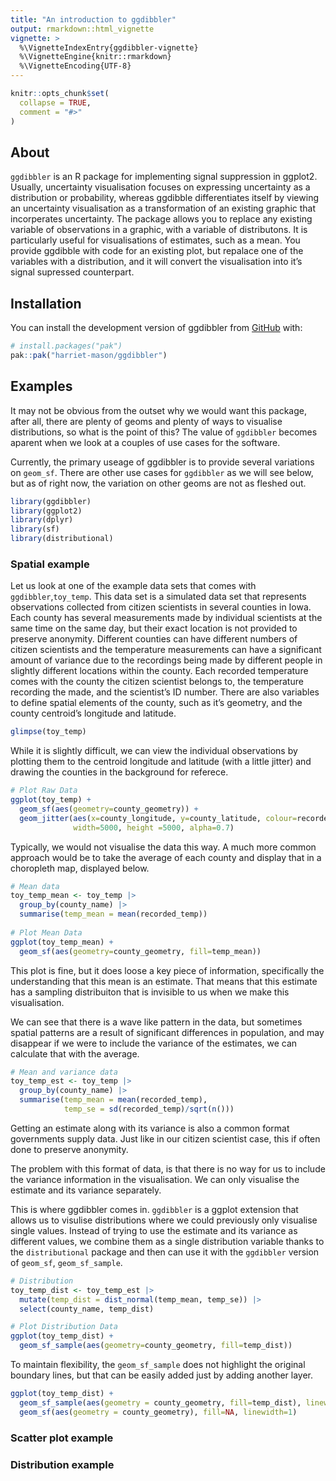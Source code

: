 ```yaml
---
title: "An introduction to ggdibbler"
output: rmarkdown::html_vignette
vignette: >
  %\VignetteIndexEntry{ggdibbler-vignette}
  %\VignetteEngine{knitr::rmarkdown}
  %\VignetteEncoding{UTF-8}
---
```


```r
knitr::opts_chunk$set(
  collapse = TRUE,
  comment = "#>"
)
```

## About
`ggdibbler` is an R package for implementing signal suppression in ggplot2. Usually, uncertainty visualisation focuses on expressing uncertainty as a distribution or probability, whereas ggdibble differentiates itself by viewing an uncertainty visualisation as a transformation of an existing graphic that incorperates uncertainty. The package allows you to replace any existing variable of observations in a graphic, with a variable of distributons. It is particularly useful for visualisations of estimates, such as a mean. You provide ggdibble with code for an existing plot, but repalace one of the variables with a distribution, and it will convert the visualisation into it's signal supressed counterpart.

## Installation

You can install the development version of ggdibbler from [GitHub](https://github.com/) with:

``` r
# install.packages("pak")
pak::pak("harriet-mason/ggdibbler")
```

## Examples
It may not be obvious from the outset why we would want this package, after all, there are plenty of geoms and plenty of ways to visualise distributions, so what is the point of this? The value of `ggdibbler` becomes aparent when we look at a couples of use cases for the software.

Currently, the primary useage of ggdibbler is to provide several variations on `geom_sf`. There are other use cases for `ggdibbler` as we will see below, but as of right now, the variation on other geoms are not as fleshed out.

```r
library(ggdibbler)
library(ggplot2)
library(dplyr)
library(sf)
library(distributional)
```

### Spatial example
Let us look at one of the example data sets that comes with `ggdibbler`,`toy_temp`.  This data set is a simulated data set that represents observations collected from citizen scientists in several counties in Iowa. Each county has several measurements made by individual scientists at the same time on the same day, but their exact location is not provided to preserve anonymity. Different counties can have different numbers of citizen scientists and the temperature measurements can have a significant amount of variance due to the recordings being made by different people in slightly different locations within the county. Each recorded temperature comes with the county the citizen scientist belongs to, the temperature recording the made, and the scientist's ID number. There are also variables to define spatial elements of the county, such as it's geometry, and the county centroid's longitude and latitude.

```r
glimpse(toy_temp)
```

While it is slightly difficult, we can view the individual observations by plotting them to the centroid longitude and latitude (with a little jitter) and drawing the counties in the background for referece.

```r
# Plot Raw Data
ggplot(toy_temp) +
  geom_sf(aes(geometry=county_geometry)) +
  geom_jitter(aes(x=county_longitude, y=county_latitude, colour=recorded_temp), 
              width=5000, height =5000, alpha=0.7)

```
Typically, we would not visualise the data this way. A much more common approach would be to take the average of each county and display that in a choropleth map, displayed below.

```r
# Mean data
toy_temp_mean <- toy_temp |> 
  group_by(county_name) |>
  summarise(temp_mean = mean(recorded_temp)) 
  
# Plot Mean Data
ggplot(toy_temp_mean) +
  geom_sf(aes(geometry=county_geometry, fill=temp_mean))
```
This plot is fine, but it does loose a key piece of information, specifically the understanding that this mean is an estimate. That means that this estimate has a sampling distribuiton that is invisible to us when we make this visualisation. 

We can see that there is a wave like pattern in the data, but sometimes spatial patterns are a result of significant differences in population, and may disappear if we were to include the variance of the estimates, we can calculate that with the average.

```r
# Mean and variance data
toy_temp_est <- toy_temp |> 
  group_by(county_name) |>
  summarise(temp_mean = mean(recorded_temp),
            temp_se = sd(recorded_temp)/sqrt(n())) 
```

Getting an estimate along with its variance is also a common format governments supply data. Just like in our citizen scientist case, this if often done to preserve anonymity. 

The problem with this format of data, is that there is no way for us to include the variance information in the visualisation. We can only visualise the estimate and its variance separately. 

This is where ggdibbler comes in. `ggdibbler` is a ggplot extension that allows us to visulise distributions where we could previously only visualise single values. Instead of trying to use the estimate and its variance as different values, we combine them as a single distribution variable thanks to the `distributional` package and then can use it with the `ggdibbler` version of `geom_sf`, `geom_sf_sample`.

```r
# Distribution
toy_temp_dist <- toy_temp_est |> 
  mutate(temp_dist = dist_normal(temp_mean, temp_se)) |>
  select(county_name, temp_dist) 

# Plot Distribution Data
ggplot(toy_temp_dist) +
  geom_sf_sample(aes(geometry=county_geometry, fill=temp_dist)) 
```
To maintain flexibility, the `geom_sf_sample` does not highlight the original boundary lines, but that can be easily added just by adding another layer.

```r
ggplot(toy_temp_dist) + 
  geom_sf_sample(aes(geometry = county_geometry, fill=temp_dist), linewidth=0.1) + 
  geom_sf(aes(geometry = county_geometry), fill=NA, linewidth=1) 
```

### Scatter plot example

### Distribution example